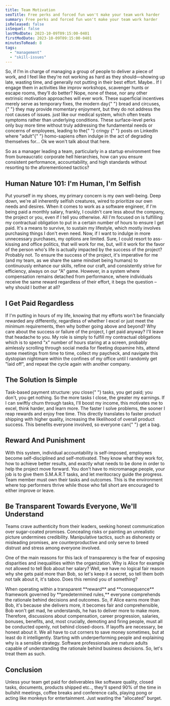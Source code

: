 ```yaml
---
title: Team Motivation
seoTitle: Free perks and forced fun won't make your team work harder
summary: Free perks and forced fun won't make your team work harder
isReleased: false
isSequel: false
lastModDate: 2023-10-09T09:15:00-0401
firstModDate: 2023-10-09T09:15:00-0401
minutesToRead: 8
tags:
  - "management"
  - "skill-issues"
---
```


<C>
  So, if I’m in charge of managing a group of people to deliver a piece of work,
  and I feel like they're not working as hard as they should—showing up late,
  wasting time, and generally not putting in their best effort. Maybe.. If I
  engage them in activities like improv workshops, scavenger hunts or escape
  rooms, they'll do better? Nope, none of these, nor any other extrinsic
  motivation approaches will ever work.
</C>
<C>
  These superficial incentives merely serve as temporary fixes, the modern day{" "}
  <L href="https://en.wikipedia.org/wiki/Bread_and_circuses">
    bread and circuses,
  </L>{" "}
  they may provide momentary enjoyment, but they do not address the root causes
  of issues. just like our medical system, which often treats symptoms rather
  than underlying conditions. These surface-level perks only buy more time
  without truly addressing the fundamental needs or concerns of employees,
  leading to the{" "}
  <L href="https://www.youtube.com/results?search_query=linkedin+corporate+cringe">
    cringy
  </L>{" "}
  posts on LinkedIn where "adult"{" "}
  <L href="https://en.wikipedia.org/wiki/Human">homo-sapiens</L> often indulge
  in the act of degrading themselves for... Ok we won't talk about that here.
</C>

<C>

So as a manager leading a team, particularly in a startup environment free from bureaucratic <L href='https://www.youtube.com/results?search_query=corporate+hell'>corporate hell</L> hierarchies, how can you ensure consistent performance, accountability, and high standards without resorting to the aforementioned tactics?

</C>

<H2>Human Nature 101: I'm Human, I'm Selfish </H2>

<C>
  Put yourself in my shoes, my primary concern is my own well-being. Deep down,
  we're all inherently selfish creatures, wired to prioritize our own needs and
  desires. When it comes to work as a software engineer, if I'm being paid a
  monthly salary, frankly, I couldn't care less about the company, the project
  or you, even if I tell you otherwise. All I'm focused on is fulfilling my
  contractual obligation to put in a certain number of hours to ensure I get
  paid. It's a means to survive, to sustain my lifestyle, which mostly involves
  purchasing things I don't even need.
</C>

<C>
  Now, if I want to indulge in more unnecessary purchases, my options are
  limited. Sure, I could resort to ass-kissing and office politics, that will
  work for me, but, will it work for the favor of the person who's life is
  actually impacted by the success of the project? Probably not.
</C>

<C>
  To ensure the success of the project, it's imperative for me (and my team, as
  we share the same mindset being humans) to continuously enhance our skills,
  refine our craft, and consistently strive for efficiency, always on our "A"
  game. However, in a system where compensation remains detached from
  performance, where individuals receive the same reward regardless of their
  effort, it begs the question – why should I bother at all?
</C>

<H2>I Get Paid Regardless</H2>

<C>
If I'm putting in <L href="https://zachholman.com/posts/how-github-works-hours/">hours</L> of my life, knowing that my efforts won't be financially rewarded any differently, regardless of whether I excel or just meet the minimum requirements, then why bother going above and beyond? Why care about the success or failure of the project, I get paid anyway? I'll leave that headache to you. My role is simply to fulfill my contractual obligations which is to spend "x" number of hours staring at a screen, probably aimlessly scrolling through social media for fleeting dopamine hits, attend some meetings from time to time, collect my paycheck, and navigate this dystopian nightmare within the confines of my office until I randomly get "laid off", and repeat the cycle again with another company.

</C>

<H2>The Solution Is Simple</H2>

<C>
  Task-based payment structure: you close{" "}
  <L href="/services/glossary#tickets">tasks,</L> you get paid; you don't, you
  get nothing.
</C>

<C>
  So the more tasks I close, the greater my earnings. If I can swiftly churn
  through tasks, I'll boost my income, this motivates me to excel, think harder,
  and learn more. The faster I solve problems, the sooner I reap rewards and
  enjoy free time. This directly translates to faster product shipping with
  higher <L href="/blog/software-quality">quality,</L> increasing the likelihood
  of overall product success. This benefits everyone involved, so everyone can{" "}
  <L href="https://youtu.be/k6eTY-ayPaE?si=xTJ0AMNhbegfyx7k&t=13">get a bag</L>.
</C>

<H2>Reward And Punishment </H2>
<C>
With this system, individual accountability is self-imposed, employees become self-disciplined and self-motivated. They know what they work for, how to achieve better results, and exactly what needs to be done in order to help the project move forward. You don't have to <L href="/blog/micro-management">micromanage</L> people, your job is to give them <L href="https://www.atlassian.com/blog/productivity/how-to-write-smart-goals#:~:text=The%20SMART%20in%20SMART%20goals,within%20a%20certain%20time%20frame">S.M.A.R.T</L> tasks, and let meritocracy guide the progress. Team member must own their tasks and outcomes. This is the environment where top performers thrive while those who fall short are encouraged to either improve or leave. 
</C>
<H2>Be Transparent Towards Everyone, We'll Understand </H2>
<C>
Teams crave authenticity from their leaders, seeking honest communication over sugar-coated promises. Concealing risks or painting an unrealistic picture undermines credibility. Manipulative tactics, such as dishonesty or misleading promises, are counterproductive and only serve to breed distrust and stress among everyone involved.
</C>
<C>

One of the main reasons for this lack of <L href='/services/transparency'>transparency</L> is the fear of exposing disparities and inequalities within the organization. Why is Alice for example not allowed to tell Bob about her salary? Well, we have no logical fair reason why she gets paid more than Bob, so let's keep it a secret, so tell them both not talk about it, it's taboo. Does this remind you of <L href="https://www.britannica.com/topic/authoritarianism">something?</L>

</C>
<C>
When operating within a transparent **reward** and **consequence** framework governed by **predetermined rules,** everyone comprehends the rationale behind decisions and outcomes. So, if Alice earns more than Bob, it's because she delivers more, it becomes fair and comprehensible, Bob won't get mad, he understands, he has to deliver more to make more. 
</C>

<C>
  Therefore, discussions about compensation, career progression, salaries,
  bonuses, benefits, and, most crucially, demoting and firing people, must all
  be conducted openly, not behind closed-doors.
</C>

<C>
  If layoffs are necessary, be honest about it. We all have to cut corners to
  save money sometimes, but at least do it intelligently. Starting with
  underperforming people and explaining why is a sensible strategy. Software
  professionals are mature adults capable of understanding the rationale behind
  business decisions. So, let's treat them as such.
</C>

<H2 id="conclusion">Conclusion</H2>
<C>
  Unless your team get paid for deliverables like software quality, closed
  tasks, documents, products shipped etc.., they'll spend 90% of the time in
  bullshit meetings, coffee breaks and conference calls, playing pong or acting
  like monkeys for entertainment. Just wasting the "allocated" burget.
</C>
